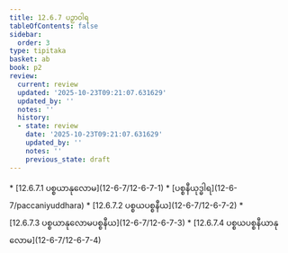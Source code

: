 ```yaml
---
title: 12.6.7 ပဉှာဝါရ
tableOfContents: false
sidebar:
  order: 3
type: tipitaka
basket: ab
book: p2
review:
  current: review
  updated: '2025-10-23T09:21:07.631629'
  updated_by: ''
  notes: ''
  history:
  - state: review
    date: '2025-10-23T09:21:07.631629'
    updated_by: ''
    notes: ''
    previous_state: draft
---
```



<ReviewStatus review={frontmatter.review} showDetails={true} />

<HypothesisAnnotation frontmatter={frontmatter} />

<DynamicBreadcrumb />



<TableOfContents book="p2" section="12.6.7">
* [12.6.7.1 ပစ္စယာနုလောမ](12-6-7/12-6-7-1)
* [ပစ္စနီယုဒ္ဓါရ](12-6-7/paccaniyuddhara)
* [12.6.7.2 ပစ္စယပစ္စနီယ](12-6-7/12-6-7-2)
* [12.6.7.3 ပစ္စယာနုလောမပစ္စနီယ](12-6-7/12-6-7-3)
* [12.6.7.4 ပစ္စယပစ္စနီယာနုလောမ](12-6-7/12-6-7-4)
</TableOfContents>